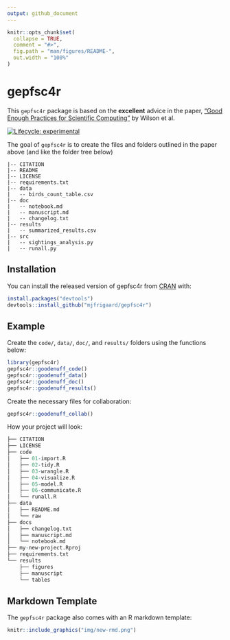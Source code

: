 ```yaml
---
output: github_document
---
```


<!-- README.md is generated from README.Rmd. Please edit that file -->

```r
knitr::opts_chunk$set(
  collapse = TRUE,
  comment = "#>",
  fig.path = "man/figures/README-",
  out.width = "100%"
)
```

# gepfsc4r

This `gepfsc4r` package is based on the **excellent** advice in the paper, ["Good Enough Practices for Scientific Computing"](https://swcarpentry.github.io/good-enough-practices-in-scientific-computing/) by Wilson et al. 

<!-- badges: start -->
[![Lifecycle: experimental](https://img.shields.io/badge/lifecycle-experimental-orange.svg)](https://lifecycle.r-lib.org/articles/stages.html#experimental)
<!-- badges: end -->

The goal of `gepfsc4r` is to create the files and folders outlined in the paper above (and like the folder tree below)

```
|-- CITATION
|-- README
|-- LICENSE
|-- requirements.txt
|-- data
|   -- birds_count_table.csv
|-- doc
|   -- notebook.md
|   -- manuscript.md
|   -- changelog.txt
|-- results
|   -- summarized_results.csv
|-- src
|   -- sightings_analysis.py
|   -- runall.py
```

## Installation

You can install the released version of gepfsc4r from [CRAN](https://CRAN.R-project.org) with:

```r
install.packages("devtools")
devtools::install_github("mjfrigaard/gepfsc4r")
```

## Example

Create the `code/`, `data/`, `doc/`, and `results/` folders using the functions below: 

```r
library(gepfsc4r)
gepfsc4r::goodenuff_code()   
gepfsc4r::goodenuff_data()   
gepfsc4r::goodenuff_doc()   
gepfsc4r::goodenuff_results()
```

Create the necessary files for collaboration:

```r
gepfsc4r::goodenuff_collab()
```

How your project will look: 

```r
├── CITATION
├── LICENSE
├── code
│   ├── 01-import.R
│   ├── 02-tidy.R
│   ├── 03-wrangle.R
│   ├── 04-visualize.R
│   ├── 05-model.R
│   ├── 06-communicate.R
│   └── runall.R
├── data
│   ├── README.md
│   └── raw
├── docs
│   ├── changelog.txt
│   ├── manuscript.md
│   └── notebook.md
├── my-new-project.Rproj
├── requirements.txt
└── results
    ├── figures
    ├── manuscript
    └── tables
```

## Markdown Template

The `gepfsc4r` package also comes with an R markdown template: 

```r
knitr::include_graphics("img/new-rmd.png")
```



